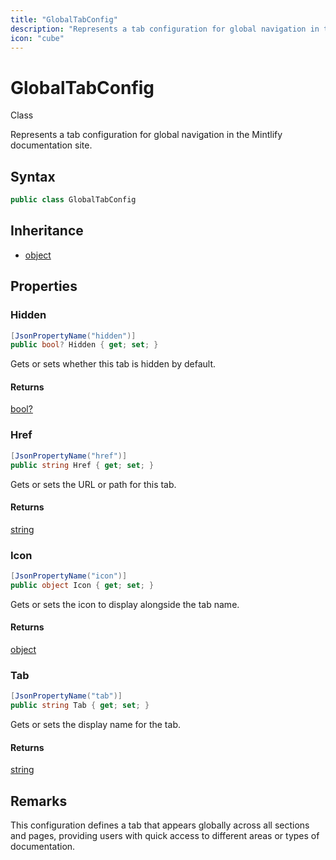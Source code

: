 ```yaml
---
title: "GlobalTabConfig"
description: "Represents a tab configuration for global navigation in the Mintlify documentation site."
icon: "cube"
---
```


# GlobalTabConfig

<Badge variant="outline">Class</Badge>

Represents a tab configuration for global navigation in the Mintlify documentation site.

## Syntax

```csharp
public class GlobalTabConfig
```

## Inheritance

- [object](https://learn.microsoft.com/dotnet/api/system.object)

## Properties

### Hidden

```csharp
[JsonPropertyName("hidden")]
public bool? Hidden { get; set; }
```

Gets or sets whether this tab is hidden by default.

#### Returns

[bool?](https://learn.microsoft.com/dotnet/api/system.boolean)

### Href

```csharp
[JsonPropertyName("href")]
public string Href { get; set; }
```

Gets or sets the URL or path for this tab.

#### Returns

[string](https://learn.microsoft.com/dotnet/api/system.string)

### Icon

```csharp
[JsonPropertyName("icon")]
public object Icon { get; set; }
```

Gets or sets the icon to display alongside the tab name.

#### Returns

[object](https://learn.microsoft.com/dotnet/api/system.object)

### Tab

```csharp
[JsonPropertyName("tab")]
public string Tab { get; set; }
```

Gets or sets the display name for the tab.

#### Returns

[string](https://learn.microsoft.com/dotnet/api/system.string)


## Remarks

This configuration defines a tab that appears globally across all sections and pages,
providing users with quick access to different areas or types of documentation.

